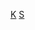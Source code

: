 {{Catnav|頁面分類|社会科学|社会学|社會學子領域}}
{{Catnav|頁面分類|哲学|哲学分支|社会哲学|社會認識論}}
{{Catmore|知識社會學}}

[[Category:社會學子領域|K]]
[[Category:社會認識論|S]]
